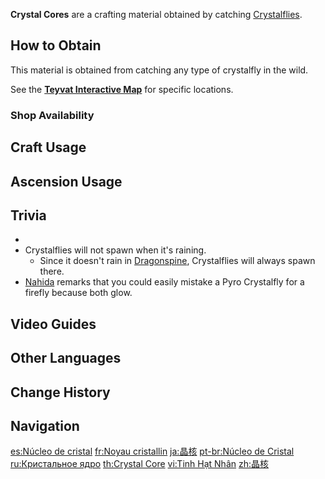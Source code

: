 {{Item Infobox
|id           = 100085
|image        = Item Crystal Core.png
|type         = Materials
|description  = The core of a crystal butterfly. It absorbs elemental energy that had escaped into the atmosphere.
|source1      = Catching [[Crystalflies]]
}}
'''Crystal Cores''' are a crafting material obtained by catching [[Crystalflies]].

==How to Obtain==
This material is obtained from catching any type of crystalfly in the wild.

See the '''[https://webstatic-sea.mihoyo.com/app/ys-map-sea/index.html#/map/2?shown_types=90 Teyvat Interactive Map]''' for specific locations.

===Shop Availability===
{{Shop Availability}}

==Craft Usage==
{{Craft Usage}}

==Ascension Usage==
{{Ascension Usage}}

==Trivia==
* {{Mail Attachments by Category List}}
* Crystalflies will not spawn when it's raining.
** Since it doesn't rain in [[Dragonspine]], Crystalflies will always spawn there.
*[[Nahida]] remarks that you could easily mistake a Pyro Crystalfly for a firefly because both glow.

==Video Guides==
{{EVT
|video1   = https://youtu.be/SuY1MvtE3os
|caption1 = Crystal Core in Inazuma: Quick Farming Locations (43 Total)
}}

==Other Languages==
{{Other Languages
|default_hidden = 1
|en      = Crystal Core
|zhs     = 晶核
|zhs_rm  = Jīnghé
|zht     = 晶核
|zht_rm  = Jīnghé
|ja      = 晶核
|ja_rm   = Shoukaku{{Assumed}}
|ko      = 수정 코어
|es      = Núcleo de cristal
|fr      = Noyau cristallin
|ru      = Кристальное ядро
|th      = Crystal Core
|vi      = Tinh Hạt Nhân
|de      = Kristallkern
|id      = Crystal Core
|pt      = Núcleo de Cristal
|tr      = Kristal Çekirdek
|it      = Nucleo cristallino
|tr_tl   = 
}}

==Change History==
{{Change History|1.0}}

==Navigation==
{{Material Navbox|type=Crafting Materials}}

[[es:Núcleo de cristal]]
[[fr:Noyau cristallin]]
[[ja:晶核]]
[[pt-br:Núcleo de Cristal]]
[[ru:Кристальное ядро]]
[[th:Crystal Core]]
[[vi:Tinh Hạt Nhân]]
[[zh:晶核]]